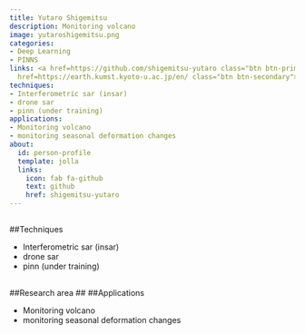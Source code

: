 ```yaml
---
title: Yutaro Shigemitsu
description: Monitoring volcano
image: yutaroshigemitsu.png
categories:
- Deep Learning
- PINNS
links: <a href=https://github.com/shigemitsu-yutaro class="btn btn-primary">Github</a><a
  href=https://earth.kumst.kyoto-u.ac.jp/en/ class="btn btn-secondary">Website</a>
techniques:
- Interferometric sar (insar)
- drone sar
- pinn (under training)
applications:
- Monitoring volcano
- monitoring seasonal deformation changes
about:
  id: person-profile
  template: jolla
  links:
    icon: fab fa-github
    text: github
    href: shigemitsu-yutaro
---
```

   
:::{#person-profile}
:::
   
##
##Techniques
   
- Interferometric sar (insar)
- drone sar
- pinn (under training)
   
##
##Research area
##
##Applications
   
- Monitoring volcano
- monitoring seasonal deformation changes
